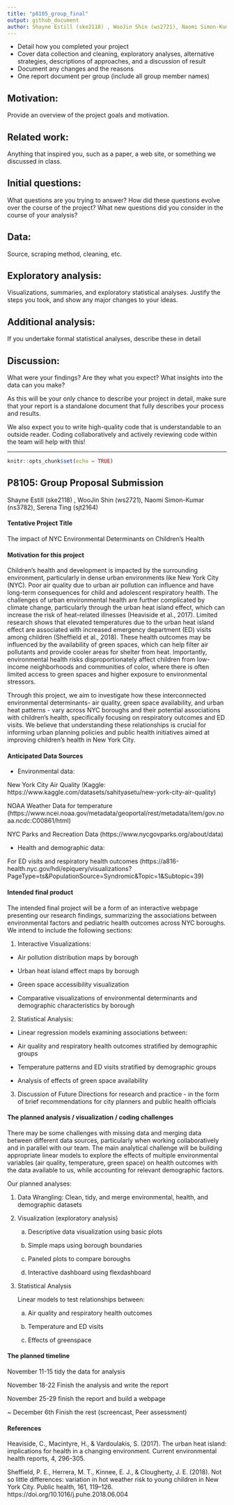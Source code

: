 ```yaml
---
title: "p8105_group_final"
output: github_document
author: Shayne Estill (ske2118) , WooJin Shin (ws2721), Naomi Simon-Kumar (ns3782), Serena Ting (sjt2164)
---
```


* Detail how you completed your project
* Cover data collection and cleaning, exploratory analyses, alternative strategies, descriptions of approaches, and a discussion of result
* Document any changes and the reasons 
* One report document per group (include all group member names)

## Motivation: 

Provide an overview of the project goals and motivation.

## Related work: 

Anything that inspired you, such as a paper, a web site, or something we discussed in class.

## Initial questions: 

What questions are you trying to answer? How did these questions evolve over the course of the project? What new questions did you consider in the course of your analysis?

## Data: 

Source, scraping method, cleaning, etc.

## Exploratory analysis: 

Visualizations, summaries, and exploratory statistical analyses. Justify the steps you took, and show any major changes to your ideas.

## Additional analysis: 
If you undertake formal statistical analyses, describe these in detail


## Discussion: 

What were your findings? Are they what you expect? What insights into the data can you make?

As this will be your only chance to describe your project in detail, make sure that your report is a standalone document that fully describes your process and results.

We also expect you to write high-quality code that is understandable to an outside reader. Coding collaboratively and actively reviewing code within the team will help with this!

------------------

```r

knitr::opts_chunk$set(echo = TRUE)

```


## P8105: Group Proposal Submission

Shayne Estill (ske2118) , WooJin Shin (ws2721), Naomi Simon-Kumar (ns3782), Serena Ting (sjt2164)

#### Tentative Project Title  

The impact of NYC Environmental Determinants on Children’s Health  

#### Motivation for this project 

Children’s health and development is impacted by the surrounding environment, particularly in dense urban environments like New York City (NYC). Poor air quality due to urban air pollution can influence and have long-term consequences for child and adolescent respiratory health. The challenges of urban environmental health are further complicated by climate change, particularly through the urban heat island effect, which can increase the risk of heat-related illnesses (Heaviside et al., 2017). Limited research shows that elevated temperatures due to the urban heat island effect are associated with increased emergency department (ED) visits among children (Sheffield et al., 2018). These health outcomes may be influenced by the availability of green spaces, which can help filter air pollutants and provide cooler areas for shelter from heat. Importantly, environmental health risks disproportionately affect children from low-income neighborhoods and communities of color, where there is often limited access to green spaces and higher exposure to environmental stressors. 

Through this project, we aim to investigate how these interconnected environmental determinants- air quality, green space availability, and urban heat patterns - vary across NYC boroughs and their potential associations with children’s health, specifically focusing on respiratory outcomes and ED visits. We believe that understanding these relationships is crucial for informing urban planning policies and public health initiatives aimed at improving children’s health in New York City. 

 
#### Anticipated Data Sources

* Environmental data:  

New York City Air Quality (Kaggle: https://www.kaggle.com/datasets/sahityasetu/new-york-city-air-quality) 

NOAA Weather Data for temperature (https://www.ncei.noaa.gov/metadata/geoportal/rest/metadata/item/gov.noaa.ncdc:C00861/html)  

NYC Parks and Recreation Data (https://www.nycgovparks.org/about/data)  

* Health and demographic data:  

For ED visits and respiratory health outcomes (https://a816-health.nyc.gov/hdi/epiquery/visualizations?PageType=ts&PopulationSource=Syndromic&Topic=1&Subtopic=39)  

#### Intended final product

The intended final project will be a form of an interactive webpage presenting our research findings, summarizing the associations between environmental factors and pediatric health outcomes across NYC boroughs. We intend to include the following sections:


1. Interactive Visualizations:  

* Air pollution distribution maps by borough 

* Urban heat island effect maps by borough 

* Green space accessibility visualization 

* Comparative visualizations of environmental determinants and demographic characteristics by borough 

2. Statistical Analysis:  

* Linear regression models examining associations between:  

* Air quality and respiratory health outcomes stratified by demographic groups 

* Temperature patterns and ED visits stratified by demographic groups 

* Analysis of effects of green space availability 

3. Discussion of Future Directions for research and practice - in the form of brief recommendations for city planners and public health officials

#### The planned analysis / visualization / coding challenges

There may be some challenges with missing data and merging data between different data sources, particularly when working collaboratively and in parallel with our team. The main analytical challenge will be building appropriate linear models to explore the effects of multiple environmental variables (air quality, temperature, green space) on health outcomes with the data available to us, while accounting for relevant demographic factors.  

Our planned analyses: 

1. Data Wrangling: Clean, tidy, and merge environmental, health, and demographic datasets 

2. Visualization (exploratory analysis) 

   a. Descriptive data visualization using basic plots 

   b. Simple maps using borough boundaries 

   c. Paneled plots to compare boroughs 

   d. Interactive dashboard using flexdashboard 

3. Statistical Analysis  

    Linear models to test relationships between:  

   a. Air quality and respiratory health outcomes 

   b. Temperature and ED visits

   c. Effects of greenspace  
      

#### The planned timeline

November 11-15 tidy the data for analysis 

November 18-22 Finish the analysis and write the report 

November 25-29 finish the report and build a webpage     


~ December 6th Finish the rest (screencast, Peer assessment)  

#### References 

Heaviside, C., Macintyre, H., & Vardoulakis, S. (2017). The urban heat island: implications for health in a changing environment. Current environmental health reports, 4, 296-305.

Sheffield, P. E., Herrera, M. T., Kinnee, E. J., & Clougherty, J. E. (2018). Not so little differences: variation in hot weather risk to young children in New York City. Public health, 161, 119–126. https://doi.org/10.1016/j.puhe.2018.06.004 
